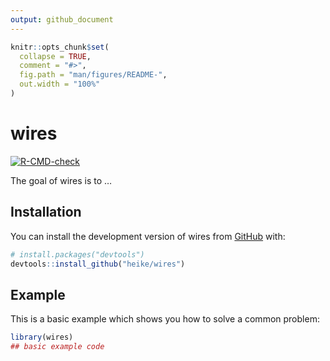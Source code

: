 ```yaml
---
output: github_document
---
```


<!-- README.md is generated from README.Rmd. Please edit that file -->

```r
knitr::opts_chunk$set(
  collapse = TRUE,
  comment = "#>",
  fig.path = "man/figures/README-",
  out.width = "100%"
)
```

# wires

<!-- badges: start -->
[![R-CMD-check](https://github.com/heike/wires/actions/workflows/R-CMD-check.yaml/badge.svg)](https://github.com/heike/wires/actions/workflows/R-CMD-check.yaml)
<!-- badges: end -->

The goal of wires is to ...

## Installation

You can install the development version of wires from [GitHub](https://github.com/) with:

``` r
# install.packages("devtools")
devtools::install_github("heike/wires")
```

## Example

This is a basic example which shows you how to solve a common problem:

```r
library(wires)
## basic example code
```

